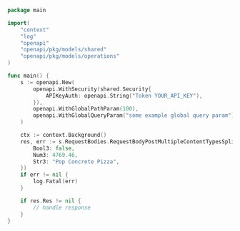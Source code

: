 ```go showLineNumbers copy filename="Request Body Post Multiple Content Types Split Form usage example"
package main

import(
	"context"
	"log"
	"openapi"
	"openapi/pkg/models/shared"
	"openapi/pkg/models/operations"
)

func main() {
    s := openapi.New(
        openapi.WithSecurity(shared.Security{
            APIKeyAuth: openapi.String("Token YOUR_API_KEY"),
        }),
        openapi.WithGlobalPathParam(100),
        openapi.WithGlobalQueryParam("some example global query param"),
    )

    ctx := context.Background()
    res, err := s.RequestBodies.RequestBodyPostMultipleContentTypesSplitForm(ctx, operations.RequestBodyPostMultipleContentTypesSplitApplicationXWwwFormUrlencoded{
        Bool3: false,
        Num3: 4769.46,
        Str3: "Pop Concrete Pizza",
    })
    if err != nil {
        log.Fatal(err)
    }

    if res.Res != nil {
        // handle response
    }
}
```
